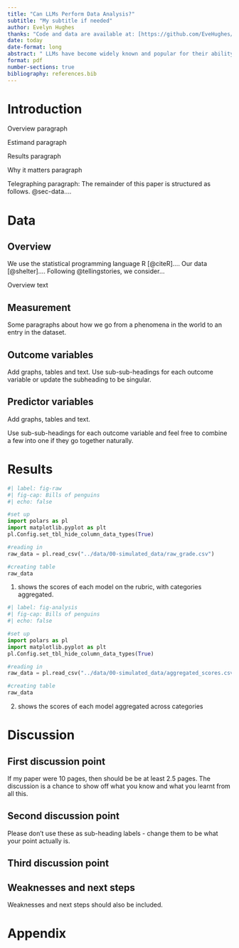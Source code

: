 ```yaml
---
title: "Can LLMs Perform Data Analysis?"
subtitle: "My subtitle if needed"
author: Evelyn Hughes
thanks: "Code and data are available at: [https://github.com/EveHughes/Can-LLMs-Perform-Data-Analysis](https://github.com/EveHughes/Can-LLMs-Perform-Data-Analysis)."
date: today
date-format: long
abstract: "	LLMs have become widely known and popular for their ability to perform a large variety of tasks. Recently, there has been a growing interest in determining their ability to perform more technical tasks such as data analysis. (With the increase in LLM use for data analysis tasks, it becomes increasingly important to understand and quantify their abilities in this area.) Currently, there is a lack of insight into this area given the lack of an efficient “evaluation pipeline”. In this paper, we first create such an “evaluation pipeline”, and then use it to evaluate popular models on their ability to perform data analysis.We find _____ . As LLMs become increasingly involved in data analysis, it becomes important to understand their capabilities.Being able to efficiently quantify LLMs ability in these tasks improves both transparency and trust, both fundamental to science."
format: pdf
number-sections: true
bibliography: references.bib
---
```



# Introduction

Overview paragraph

Estimand paragraph

Results paragraph

Why it matters paragraph

Telegraphing paragraph: The remainder of this paper is structured as follows. @sec-data....


# Data {#sec-data}

## Overview

We use the statistical programming language R [@citeR].... Our data [@shelter].... Following @tellingstories, we consider...

Overview text

## Measurement
	
Some paragraphs about how we go from a phenomena in the world to an entry in the dataset.

## Outcome variables

Add graphs, tables and text. Use sub-sub-headings for each outcome variable or update the subheading to be singular.

## Predictor variables

Add graphs, tables and text.

Use sub-sub-headings for each outcome variable and feel free to combine a few into one if they go together naturally.


# Results

```python
#| label: fig-raw
#| fig-cap: Bills of penguins
#| echo: false

#set up
import polars as pl
import matplotlib.pyplot as plt
pl.Config.set_tbl_hide_column_data_types(True)  

#reading in
raw_data = pl.read_csv("../data/00-simulated_data/raw_grade.csv")

#creating table
raw_data
```

(@fig-raw) shows the scores of each model on the rubric, with categories aggregated.

```python
#| label: fig-analysis
#| fig-cap: Bills of penguins
#| echo: false

#set up
import polars as pl
import matplotlib.pyplot as plt
pl.Config.set_tbl_hide_column_data_types(True)  

#reading in
raw_data = pl.read_csv("../data/00-simulated_data/aggregated_scores.csv")

#creating table
raw_data
```

(@fig-analysis) shows the scores of each model aggregated across categories


# Discussion

## First discussion point {#sec-first-point}

If my paper were 10 pages, then should be be at least 2.5 pages. The discussion is a chance to show off what you know and what you learnt from all this. 

## Second discussion point

Please don't use these as sub-heading labels - change them to be what your point actually is.

## Third discussion point

## Weaknesses and next steps

Weaknesses and next steps should also be included.

\newpage

\appendix

# Appendix {-}

